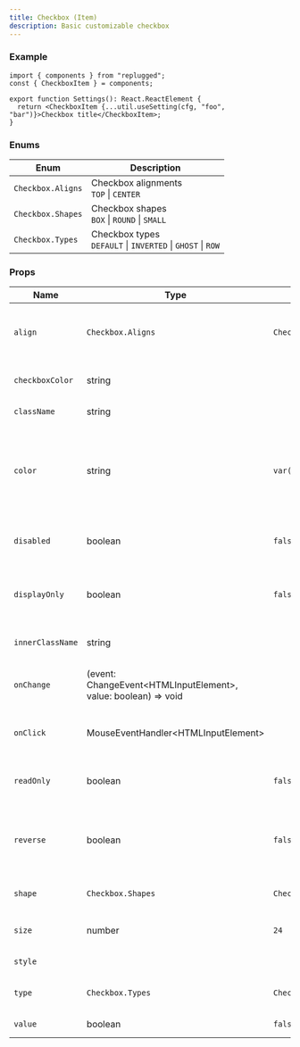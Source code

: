 ```yaml
---
title: Checkbox (Item)
description: Basic customizable checkbox
---
```



### Example

```tsx
import { components } from "replugged";
const { CheckboxItem } = components;

export function Settings(): React.ReactElement {
  return <CheckboxItem {...util.useSetting(cfg, "foo", "bar")}>Checkbox title</CheckboxItem>;
}
```

### Enums

| Enum              | Description                                                      |
| ----------------- | ---------------------------------------------------------------- |
| `Checkbox.Aligns` | Checkbox alignments <br />`TOP` \| `CENTER`                      |
| `Checkbox.Shapes` | Checkbox shapes <br />`BOX` \| `ROUND` \| `SMALL`                |
| `Checkbox.Types`  | Checkbox types <br />`DEFAULT` \| `INVERTED` \| `GHOST` \| `ROW` |

### Props

| Name             | Type                                                            | Default                  | Description                                                        |
| ---------------- | --------------------------------------------------------------- | ------------------------ | ------------------------------------------------------------------ |
| `align`          | `Checkbox.Aligns`                                               | `Checkbox.Aligns.CENTER` | Alignment of the elements inside the checkbox                      |
| `checkboxColor`  | string                                                          |                          | Checkbox border color                                              |
| `className`      | string                                                          |                          | Component class name                                               |
| `color`          | string                                                          | `var(--brand-500)`       | Checkbox color; variable name must be used with the var() function |
| `disabled`       | boolean                                                         | `false`                  | Whether the checkbox is disabled                                   |
| `displayOnly`    | boolean                                                         | `false`                  | Whether the checkbox is a static element                           |
| `innerClassName` | string                                                          |                          | Checkbox element class name                                        |
| `onChange`       | (event: ChangeEvent\<HTMLInputElement>, value: boolean) => void |                          | Function ran on value change                                       |
| `onClick`        | MouseEventHandler\<HTMLInputElement>                            |                          | Function ran on checkbox click                                     |
| `readOnly`       | boolean                                                         | `false`                  | Whether the checkbox is read only                                  |
| `reverse`        | boolean                                                         | `false`                  | Whether the checkbox position is on the right side                 |
| `shape`          | `Checkbox.Shapes`                                               | `Checkbox.Shapes.BOX`    | Define checkbox shape                                              |
| `size`           | number                                                          | `24`                     | Checkbox width and height                                          |
| `style`          | <CSSProperties />                                               |                          | Component style                                                    |
| `type`           | `Checkbox.Types`                                                | `Checkbox.Types.DEFAULT` | Define checkbox type                                               |
| `value`          | boolean                                                         | `false`                  | Checkbox state                                                     |
